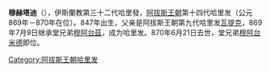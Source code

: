{{expand|time=2017-09-13T06:30:58+00:00}}
{{unreferenced|time=2017-09-13T06:30:58+00:00}}
{{NoteTA
|G1=伊斯蘭
}}{{Infobox monarch
| name            =穆赫塔迪
| reign           =869年7月9日 – 870年6月21日
| full name       =
| titles          =
| predecessor     =[[穆阿台茲|穆阿台茲]]
| successor       =[[穆阿台米德|穆阿台米德]]
| royal house     =
| dynasty         =[[阿拔斯王朝|阿拔斯王朝]]
| father          =[[瓦提克|瓦提克]]
|issue=
| birth_date   =847年
| death_date   =870年6月21日
|}}
'''穆赫塔迪'''（{{bd|847年||870年|6月21日|}}），伊斯蘭教第三十二代哈里發，[[阿拔斯王朝|阿拔斯王朝]]第十四代哈里发（公元869年－870年在位）。847年出生，父亲是阿拔斯王朝第九代哈里发[[瓦提克|瓦提克]]，869年7月9日继承堂兄弟[[穆阿台茲|穆阿台茲]]，成为哈里发。870年6月21日去世，堂兄弟[[穆阿台米德|穆阿台米德]]即位。	
{{s-start}}
{{s-hou|[[阿拔斯王朝|阿拔斯王朝]]||847年||870年}}
{{s-rel|su}}
{{s-bef|before=[[穆阿台茲|穆阿台茲]]}}
{{s-ttl|title=[[伊斯蘭教|伊斯蘭教]]第三十二代[[哈里發列表|哈里發]]|years=869年－870年}}
{{s-aft|after=[[穆阿台米德|穆阿台米德]]}}
{{s-end}}
{{Abbasids}}
{{阿拔斯王朝}}
[[Category:阿拔斯王朝哈里发|Category:阿拔斯王朝哈里发]]